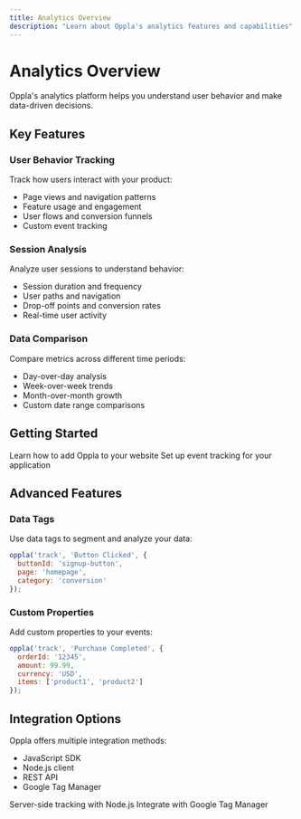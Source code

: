 ```yaml
---
title: Analytics Overview
description: "Learn about Oppla's analytics features and capabilities"
---
```


# Analytics Overview

Oppla's analytics platform helps you understand user behavior and make data-driven decisions.

## Key Features

### User Behavior Tracking

Track how users interact with your product:

- Page views and navigation patterns
- Feature usage and engagement
- User flows and conversion funnels
- Custom event tracking

### Session Analysis

Analyze user sessions to understand behavior:

- Session duration and frequency
- User paths and navigation
- Drop-off points and conversion rates
- Real-time user activity

### Data Comparison

Compare metrics across different time periods:

- Day-over-day analysis
- Week-over-week trends
- Month-over-month growth
- Custom date range comparisons

## Getting Started

<CardGroup cols={2}>
  <Card
    title="Add Your Website"
    icon="globe"
    href="/analytics/add-website"
  >
    Learn how to add Oppla to your website
  </Card>
  <Card
    title="Track Events"
    icon="chart-line"
    href="/analytics/track-events"
  >
    Set up event tracking for your application
  </Card>
</CardGroup>

## Advanced Features

### Data Tags

Use data tags to segment and analyze your data:

```javascript
oppla('track', 'Button Clicked', {
  buttonId: 'signup-button',
  page: 'homepage',
  category: 'conversion'
});
```

### Custom Properties

Add custom properties to your events:

```javascript
oppla('track', 'Purchase Completed', {
  orderId: '12345',
  amount: 99.99,
  currency: 'USD',
  items: ['product1', 'product2']
});
```

## Integration Options

Oppla offers multiple integration methods:

- JavaScript SDK
- Node.js client
- REST API
- Google Tag Manager

<CardGroup cols={2}>
  <Card
    title="Node Client"
    icon="server"
    href="/analytics/node-client"
  >
    Server-side tracking with Node.js
  </Card>
  <Card
    title="Google Tag Manager"
    icon="tag"
    href="/analytics/google-tag-manager"
  >
    Integrate with Google Tag Manager
  </Card>
</CardGroup> 